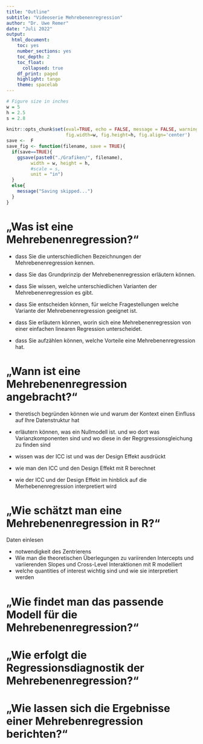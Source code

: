 ```yaml
---
title: "Outline"
subtitle: "Videoserie Mehrebenenregression"
author: "Dr. Uwe Remer"
date: "Juli 2022"
output:
  html_document:
    toc: yes
    number_sections: yes
    toc_depth: 2
    toc_float:
      collapsed: true
    df_print: paged
    highlight: tango
    theme: spacelab
---
```


```r
# Figure size in inches
w = 5
h = 2.5
s = 2.8
    
knitr::opts_chunk$set(eval=TRUE, echo = FALSE, message = FALSE, warning = FALSE,
                      fig.width=w, fig.height=h, fig.align='center')
save <-  F
save_fig <- function(filename, save = TRUE){
  if(save==TRUE){
    ggsave(paste0("./Grafiken/", filename), 
         width = w, height = h,
         #scale = s,       
         unit = "in")
  }
  else{
    message("Saving skipped...")
  }
}
```


# „Was ist eine Mehrebenenregression?“

- dass Sie die unterschiedlichen Bezeichnungen der Mehrebenenregression kennen.
- dass Sie das Grundprinzip der Mehrebenenregression erläutern können.
- dass Sie wissen, welche unterschiedlichen Varianten der Mehrebenenregression es gibt.
- dass Sie entscheiden können, für welche Fragestellungen welche Variante der Mehrebenenregression geeignet ist.

- dass Sie erläutern können, worin sich eine Mehrebenenregression von einer einfachen linearen Regression unterscheidet.
- dass Sie aufzählen können, welche Vorteile eine Mehrebenenregression hat.


# „Wann ist eine Mehrebenenregression angebracht?“ 

- theretisch begründen können wie und warum der Kontext einen Einfluss auf Ihre Datenstruktur hat
- erläutern können, was ein Nullmodell ist. und wo dort was Varianzkomponenten sind und wo diese in der Regrgressionsgleichung zu finden sind

- wissen was der ICC ist und was der Design Effekt ausdrückt
- wie man den ICC und den Design Effekt mit R berechnet
- wie der ICC und der Design Effekt im hinblick auf die Merhebenenregression interpretiert wird 


# „Wie schätzt man eine Mehrebenenregression in R?“

Daten einlesen

- notwendigkeit des Zentrierens
- Wie man die theoretischen Überlegungen zu variirenden Intercepts und variierenden Slopes und Cross-Level Interaktionen mit R modelliert
- welche quantities of interest wichtig sind und wie sie interpretiert werden


# „Wie findet man das passende Modell für die Mehrebenenregression?“ 

# „Wie erfolgt die Regressionsdiagnostik der Mehrebenenregression?“ 

# „Wie lassen sich die Ergebnisse einer Mehrebenregression berichten?“


